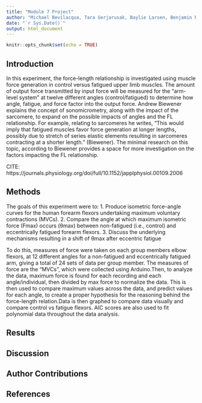 ```yaml
---
title: "Module 7 Project"
author: "Michael Bevilacqua, Tara Gerjarusak, Baylie Larsen, Benjamin Riccio"
date: "`r Sys.Date()`"
output: html_document
---
```


```r
knitr::opts_chunk$set(echo = TRUE)
```
## Introduction
In this experiment, the force-length relationship is investigated using muscle force generation in control versus fatigued upper limb muscles. The amount of output force transmitted by input force will be measured for the "arm-level system" at twelve different angles (control/fatigued) to determine how angle, fatigue, and force factor into the output force. Andrew Biewener explains the concept of sonomicrometry, along with the impact of the sarcomere, to expand on the possible impacts of angles and the FL relationship. For example, relating to sarcomeres he writes, "This would imply that fatigued muscles favor force generation at longer lengths, possibly due to stretch of series elastic elements resulting in sarcomeres contracting at a shorter length." (Biewener). The minimal research on this topic, according to Biewener provides a space for more investigation on the factors impacting the FL relationship.

CITE: https://journals.physiology.org/doi/full/10.1152/japplphysiol.00109.2006
 
## Methods
The goals of this experiment were to:
1. Produce isometric force-angle curves for the human forearm flexors undertaking maximum voluntary contractions (MVCs).
2. Compare the angle at which maximum isometric force (Fmax) occurs (θmax) between non-fatigued (i.e., control) and eccentrically fatigued forearm flexors.
3. Discuss the underlying mechanisms resulting in a shift of θmax after eccentric fatigue

To do this, measures of force were taken on each group members elbow flexors, at 12 different angles for a non-fatigued and eccentrically fatigued arm, giving a total of 24 sets of data per group member. The measures of force are the "MVCs", which were collected using Arduino.Then, to analyze the data, maximum force is found for each recording and each angle/individual, then divided by max force to normalize the data. This is then used to compare maximum values across the data, and predict values for each angle, to create a proper hypothesis for the reasoning behind the force-length relation.Data is then graphed to compare data visually and compare control vs fatigue flexors. AIC scores are also used to fit polynomial data throughout the data analysis. 

## Results

## Discussion

## Author Contributions

## References

